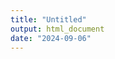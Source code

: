 ```yaml
---
title: "Untitled"
output: html_document
date: "2024-09-06"
---
```



```r

```


```r

```


